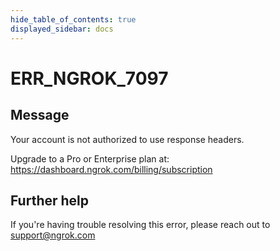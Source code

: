```yaml
---
hide_table_of_contents: true
displayed_sidebar: docs
---
```



# ERR_NGROK_7097

## Message

Your account is not authorized to use response headers.

Upgrade to a Pro or Enterprise plan at: https://dashboard.ngrok.com/billing/subscription

<ErrorDetails error="err_ngrok_7097" />

## Further help

If you're having trouble resolving this error, please reach out to [support@ngrok.com](mailto:support@ngrok.com?subject=Help%20with%20ERR_NGROK_7097)

